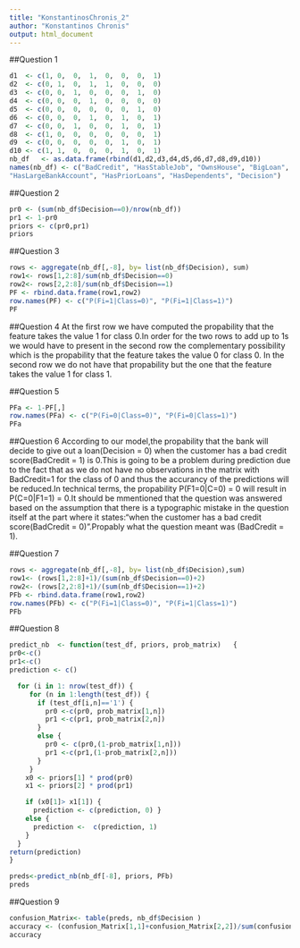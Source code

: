 ---
title: "KonstantinosChronis_2"
author: "Konstantinos Chronis"
output: html_document
---
##Question 1
```{r}
d1	<- c(1,	0,	0,	1,	0,	0,	0,	1)
d2	<- c(0,	1,	0,	1,	1,	0,	0,	0)
d3	<- c(0,	0,	1,	0,	0,	0,	1,	0)
d4	<- c(0,	0,	0,	1,	0,	0,	0,	0)
d5	<- c(0,	0,	0,	0,	0,	0,	1,	0)
d6	<- c(0,	0,	0,	1,	0,	1,	0,	1)
d7	<- c(0,	0,	1,	0,	0,	1,	0,	1)
d8	<- c(1,	0,	0,	0,	0,	0,	0,	1)
d9	<- c(0,	0,	0,	0,	0,	1,	0,	1)
d10	<- c(1,	1,	0,	0,	0,	1,	0,	1)
nb_df	<- as.data.frame(rbind(d1,d2,d3,d4,d5,d6,d7,d8,d9,d10))
names(nb_df) <- c("BadCredit", "HasStableJob", "OwnsHouse", "BigLoan",	
"HasLargeBankAccount", "HasPriorLoans", "HasDependents", "Decision")
```

##Question 2
```{r}
pr0 <- (sum(nb_df$Decision==0)/nrow(nb_df))
pr1 <- 1-pr0
priors <- c(pr0,pr1)
priors
```

##Question 3
```{r}
rows <- aggregate(nb_df[,-8], by= list(nb_df$Decision), sum)
row1<- rows[1,2:8]/sum(nb_df$Decision==0)
row2<- rows[2,2:8]/sum(nb_df$Decision==1)
PF <- rbind.data.frame(row1,row2)
row.names(PF) <- c("P(Fi=1|Class=0)", "P(Fi=1|Class=1)")
PF
```



##Question 4
At the first row we have computed the propability that the feature takes the value 1 
for class 0.In order for the two rows to add up to 1s we would have to present in the second row the complementary possibility which is the propability that the feature takes the value 0 for class 0. In the second row we do not have that propability but the one that the feature takes the value 1 for class 1.

##Question 5
```{r}
PFa <- 1-PF[,]
row.names(PFa) <- c("P(Fi=0|Class=0)", "P(Fi=0|Class=1)")
PFa
```

##Question 6
According to our model,the propability that the bank will decide to give out a loan(Decision = 0) when the customer has a bad credit score(BadCredit = 1) is 0.This is going to be a problem during prediction due to the fact that as we do not have no observations in the matrix with BadCredit=1 for the class of 0 and thus the accurancy of the predictions will be reduced.In technical terms, the propability P(F1=0|C=0) = 0 will result in P(C=0|F1=1) = 0.It should be mmentioned that the question was answered based on the assumption that there is a typographic mistake in the question itself at the part where it states:"when the customer has a bad credit score(BadCredit = 0)".Propably what the question meant was (BadCredit = 1).


##Question 7
```{r}
rows <- aggregate(nb_df[,-8], by= list(nb_df$Decision),sum)
row1<- (rows[1,2:8]+1)/(sum(nb_df$Decision==0)+2)
row2<- (rows[2,2:8]+1)/(sum(nb_df$Decision==1)+2)
PFb <- rbind.data.frame(row1,row2)
row.names(PFb) <- c("P(Fi=1|Class=0)", "P(Fi=1|Class=1)")
PFb
```


##Question 8
```{r}
predict_nb	<- function(test_df, priors, prob_matrix)	{
pr0<-c()
pr1<-c()
prediction <- c()

  for (i in 1: nrow(test_df)) {
     for (n in 1:length(test_df)) {
       if (test_df[i,n]=='1') {      
         pr0 <-c(pr0, prob_matrix[1,n])
         pr1 <-c(pr1, prob_matrix[2,n])
       }    
       else {
         pr0 <- c(pr0,(1-prob_matrix[1,n]))
         pr1 <-c(pr1,(1-prob_matrix[2,n]))
       }
     }
    x0 <- priors[1] * prod(pr0)
    x1 <- priors[2] * prod(pr1)

    if (x0[1]> x1[1]) {
      prediction <- c(prediction, 0) }
    else { 
      prediction <-  c(prediction, 1)
    }  
  }
return(prediction)
}

preds<-predict_nb(nb_df[-8], priors, PFb)
preds
```



##Question 9
```{r}
confusion_Matrix<- table(preds, nb_df$Decision )
accuracy <- (confusion_Matrix[1,1]+confusion_Matrix[2,2])/sum(confusion_Matrix)
accuracy
```
